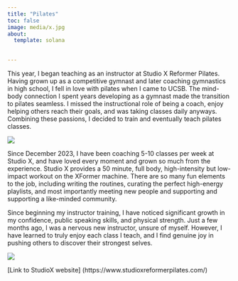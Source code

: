 ```yaml
--- 
title: "Pilates"
toc: false
image: media/x.jpg
about: 
  template: solana
  

---
```


        
This year, I began teaching as an instructor at Studio X Reformer Pilates. Having grown up as a competitive gymnast and later coaching gymnastics in high school, I fell in love with pilates when I came to UCSB. The mind-body connection I spent years developing as a gymnast made the transition to pilates seamless. I missed the instructional role of being a coach, enjoy helping others reach their goals, and was taking classes daily anyways. Combining these passions, I decided to train and eventually teach pilates classes. 

![](media/x1.jpg)

Since December 2023, I have been coaching 5-10 classes per week at Studio X, and have loved every moment and grown so much from the experience. Studio X provides a 50 minute, full body, high-intensity but low-impact workout on the XFormer machine. There are so many fun elements to the job, including writing the routines, curating the perfect high-energy playlists, and most importantly meeting new people and supporting and supporting a like-minded community. 


Since beginning my instructor training, I have noticed significant growth in my confidence, public speaking skills, and physical strength. Just a few months ago, I was a nervous new instructor, unsure of myself. However, I have learned to truly enjoy each class I teach, and I find genuine joy in pushing others to discover their strongest selves. 




![](media/x2.jpg)


[Link to StudioX website]
(https://www.studioxreformerpilates.com/)
